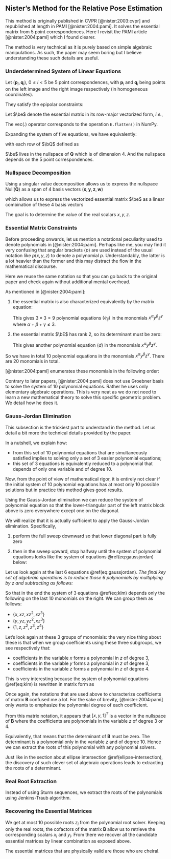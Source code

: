 ## Nister's Method for the Relative Pose Estimation

This method is originally published in CVPR [@nister:2003:cvpr] and republished
at length in PAMI [@nister:2004:pami]. It solves the essential matrix from $5$
point correspondences. Here I revisit the PAMI article [@nister:2004:pami] which
I found clearer.

The method is very technical as it is purely based on simple algebraic
manipulations. As such, the paper may seem boring but I believe understanding
these such details are useful.

### Underdetermined System of Linear Equations

Let $(\mathbf{p}_i, \mathbf{q}_i)$, $0 \leq i < 5$ be $5$ point
correspondences, with $\mathbf{p}_i$ and $\mathbf{q}_i$ being points
on the left image and the right image respectively (in homogeneous coordinates).

They satisfy the epipolar constraints:

\begin{equation}
  \bq_i^T \bE \bp_i = 0
\end{equation}

Let $\be$ denote the essential matrix in its row-major vectorized
form, *i.e.*,

\begin{equation}
  \be = \mathrm{vec}(\bE)
\end{equation}

The $\mathrm{vec}(.)$ operator corresponds to the operation `E.flatten()` in
NumPy.

Expanding the system of five equations, we have equivalently:

\begin{equation}
  \bQ \be = 0
\end{equation}

with each row of $\bQ$ defined as

\begin{equation}
  \mathbf{Q}_i =  \mathrm{vec}(\mathbf{p}_{i} \mathbf{q}_i^T)
\end{equation}

$\be$ lives in the nullspace of $\mathbf{Q}$ which is of
dimension $4$. And the nullspace depends on the $5$ point
correspondences.

### Nullspace Decomposition

Using a singular value decomposition allows us to express the nullspace
$\mathrm{Null}(\mathbf{Q})$ as a span of 4 basis vectors $(\mathbf{x},
\mathbf{y}, \mathbf{z}, \mathbf{w})$

\begin{equation}
  \mathrm{Null}(\bQ) = \mathrm{span}(\x, \y, \z, \w),
\end{equation}

which allows us to express the vectorized essential matrix $\be$ as a linear
combination of these $4$ basis vectors

\begin{equation}
  \be = x \x + y \y + z \z + \w.
\end{equation}

The goal is to determine the value of the real scalars $x, y, z$.

### Essential Matrix Constraints

:::fyi
Before proceeding onwards, let us mention a notational peculiarity used to
denote polynomials in [@nister:2004:pami]. Perhaps like me, you may find it very
confusing that angular brackets $\langle p \rangle$ are used instead of the
usual notation like $p(x, y, z)$ to denote a polynomial $p$. Understandably, the
latter is a lot heavier than the former and this may distract the flow in the
mathematical discourse.

Here we reuse the same notation so that you can go back to the original paper
and check again without additional mental overhead.
:::

As mentioned in [@nister:2004:pami]:

1. the essential matrix is also characterized equivalently by the matrix
   equation:

   \begin{equation}
     \begin{bmatrix}
     \langle e_{00} \rangle & \langle e_{01} \rangle & \langle e_{02} \rangle \\
     \langle e_{10} \rangle & \langle e_{11} \rangle & \langle e_{12} \rangle \\
     \langle e_{20} \rangle & \langle e_{21} \rangle & \langle e_{22} \rangle \\
     \end{bmatrix}
     \iff
     \bE \bE^T \bE - \frac{1}{2} \mathrm{trace}(\bE\bE^T) \bE = 0
   \end{equation}

   This gives $3 \times 3 = 9$ polynomial equations $\langle e_{ij}
   \rangle$ in the monomials $x^\alpha y^\beta z^\gamma$ where
   $\alpha + \beta + \gamma \leq 3$.

2. the essential matrix $\bE$ has rank 2, so its determinant must be
   zero:

   \begin{equation}
     \langle d \rangle \iff \mathrm{det}(\bE) = 0
   \end{equation}

   This gives another polynomial equation $\langle d \rangle$ in the
   monomials $x^\alpha y^\beta z^\gamma$.

So we have in total $10$ polynomial equations in the monomials
$x^\alpha y^\beta z^\gamma$. There are 20 monomials in total.

[@nister:2004:pami] enumerates these monomials in the following order:

\begin{equation}
  \scriptsize
  %
  \begin{array}{|c|cccccccccc|ccc|ccc|cccc|}
  \hline
    &
  x^3 & y^3 & x^2 y & x y^2 & x^2 z & x^2 & y^2 z & y^2 & xyz & xy &
  x & x z & x z^2 & y & y z & y z^2 & 1 & z & z^2 & z^3 \\
  %
  \hline
  %
  \langle e_{00} \rangle &
  . & . & . & . & . & . & . & . & . & . &
  . & . & . & . & . & . & . & . & . & . \\
  %
  \langle e_{01} \rangle &
  . & . & . & . & . & . & . & . & . & . &
  . & . & . & . & . & . & . & . & . & . \\
  %
  \langle e_{02} \rangle &
  . & . & . & . & . & . & . & . & . & . &
  . & . & . & . & . & . & . & . & . & . \\
  %
  \langle e_{10} \rangle &
  . & . & . & . & . & . & . & . & . & . &
  . & . & . & . & . & . & . & . & . & . \\
  %
  \langle e_{11} \rangle &
  . & . & . & . & . & . & . & . & . & . &
  . & . & . & . & . & . & . & . & . & . \\
  %
  \langle e_{12} \rangle &
  . & . & . & . & . & . & . & . & . & . &
  . & . & . & . & . & . & . & . & . & . \\
  %
  \langle e_{20} \rangle &
  . & . & . & . & . & . & . & . & . & . &
  . & . & . & . & . & . & . & . & . & . \\
  %
  \langle e_{21} \rangle &
  . & . & . & . & . & . & . & . & . & . &
  . & . & . & . & . & . & . & . & . & . \\
  %
  \langle e_{22} \rangle &
  . & . & . & . & . & . & . & . & . & . &
  . & . & . & . & . & . & . & . & . & . \\
  %
  \hline
  %
  \langle d \rangle &
  . & . & . & . & . & . & . & . & . & . &
  . & . & . & . & . & . & . & . & . & . \\
  %
  \hline
  \end{array}
\end{equation}

Contrary to later papers, [@nister:2004:pami] does not use Groebner basis to
solve the system of $10$ polynomial equations. Rather he uses only elementary
algebraic operations. This is very neat as we do not need to learn a new
mathematical theory to solve this specific geometric problem. We detail how he
does it.

### Gauss-Jordan Elimination

:::note
This subsection is the trickiest part to understand in the method. Let us detail
a bit more the technical details provided by the paper.

In a nutshell, we explain how:

- from this set of $10$ polynomial equations that are simultaneously satisfied
  implies to solving only a set of $3$ easier polynomial equations;
- this set of $3$ equations is equivalently reduced to a polynomial that depends
  of only one variable and of degree $10$.

Now, from the point of view of mathematical rigor, it is entirely not clear if
the initial system of $10$ polynomial equations has at most only 10 possible
solutions but in practice this method gives good results.
:::

Using the Gauss-Jordan elimination we can reduce the system of polynomial
equation so that the lower-triangular part of the left matrix block above is
zero everywhere except one on the diagonal.

We will realize that it is actually sufficient to apply the Gauss-Jordan
elimination. Specifically,

1. perform the full sweep downward so that lower diagonal part
   is fully zero

   \begin{equation}
     \scriptsize
     \begin{array}{|c|cccccccccc|ccc|ccc|cccc|}
     \hline
     %
     &
     x^3 & y^3 & x^2 y & x y^2 & x^2 z & x^2 & y^2 z & y^2 & xyz & xy &
     x & x z & x z^2 & y & y z & y z^2 & 1 & z & z^2 & z^3 \\
     %
     \hline
     %
     \langle e_{00} \rangle &
     1 & . & . & . & . & . & . & . & . & . &
     . & . & . & . & . & . & . & . & . & . \\
     %
     \langle e_{01} \rangle &
     0 & 1 & . & . & . & . & . & . & . & . &
     . & . & . & . & . & . & . & . & . & . \\
     %
     \langle e_{02} \rangle &
     0 & 0 & 1 & . & . & . & . & . & . & . &
     . & . & . & . & . & . & . & . & . & . \\
     %
     \langle e_{10} \rangle &
     0 & 0 & 0 & 1 & . & . & . & . & . & . &
     . & . & . & . & . & . & . & . & . & . \\
     %
     \langle e_{11} \rangle &
     0 & 0 & 0 & 0 & 1 & . & . & . & . & . &
     . & . & . & . & . & . & . & . & . & . \\
     %
     \langle e_{12} \rangle &
     0 & 0 & 0 & 0 & 0 & 1 & . & . & . & . &
     . & . & . & . & . & . & . & . & . & . \\
     %
     \langle e_{20} \rangle &
     0 & 0 & 0 & 0 & 0 & 0 & 1 & . & . & . &
     . & . & . & . & . & . & . & . & . & . \\
     %
     \langle e_{21} \rangle &
     0 & 0 & 0 & 0 & 0 & 0 & 0 & 1 & . & . &
     . & . & . & . & . & . & . & . & . & . \\
     %
     \langle e_{22} \rangle &
     0 & 0 & 0 & 0 & 0 & 0 & 0 & 0 & 1 & . &
     . & . & . & . & . & . & . & . & . & . \\
     %
     \hline
     %
     \langle d \rangle &
     0 & 0 & 0 & 0 & 0 & 0 & 0 & 0 & 0 & 1 &
     . & . & . & . & . & . & . & . & . & . \\
     %
     \hline
     \end{array}
     %
     (\#eq:sweep-downward)
   \end{equation}

2. then in the sweep upward, stop halfway until the system of polynomial
   equations looks like the system of equations \@ref(eq:gaussjordan) below:

   \begin{equation}
     \scriptsize
     \begin{array}{|c|cccccccccc|ccc|ccc|cccc|}
     \hline
     %
     &
     x^3 & y^3 & x^2 y & x y^2 & x^2 z & x^2 & y^2 z & y^2 & xyz & xy &
     x & x z & x z^2 & y & y z & y z^2 & 1 & z & z^2 & z^3 \\
     %
     \hline
     %
     \langle e_{00} \rangle &
     1 & . & . & . & . & . & . & . & . & . &
     . & . & . & . & . & . & . & . & . & . \\
     %
     \langle e_{01} \rangle &
     0 & 1 & . & . & . & . & . & . & . & . &
     . & . & . & . & . & . & . & . & . & . \\
     %
     \langle e_{02} \rangle &
     0 & 0 & 1 & . & . & . & . & . & . & . &
     . & . & . & . & . & . & . & . & . & . \\
     %
     \langle e_{10} \rangle &
     0 & 0 & 0 & 1 & . & . & . & . & . & . &
     . & . & . & . & . & . & . & . & . & . \\
     %
     \langle e_{11} \rangle &
     0 & 0 & 0 & 0 & 1 & 0 & 0 & 0 & 0 & 0 &
     . & . & . & . & . & . & . & . & . & . \\
     %
     \langle e_{12} \rangle &
     0 & 0 & 0 & 0 & 0 & 1 & 0 & 0 & 0 & 0 &
     . & . & . & . & . & . & . & . & . & . \\
     %
     \langle e_{20} \rangle &
     0 & 0 & 0 & 0 & 0 & 0 & 1 & 0 & 0 & 0 &
     . & . & . & . & . & . & . & . & . & . \\
     %
     \langle e_{21} \rangle &
     0 & 0 & 0 & 0 & 0 & 0 & 0 & 1 & 0 & 0 &
     . & . & . & . & . & . & . & . & . & . \\
     %
     \langle e_{22} \rangle &
     0 & 0 & 0 & 0 & 0 & 0 & 0 & 0 & 1 & 0 &
     . & . & . & . & . & . & . & . & . & . \\
     %
     \hline
     %
     \langle d \rangle &
     0 & 0 & 0 & 0 & 0 & 0 & 0 & 0 & 0 & 1 &
     . & . & . & . & . & . & . & . & . & . \\
     %
     \hline
     \end{array}
     %
     (\#eq:gaussjordan)
   \end{equation}

Let us look again at the last $6$ equations \@ref(eq:gaussjordan). *The final
key set of algebraic operations is to reduce those $6$ polynomials by
multiplying by $z$ and subtracting as follows:*

\begin{equation}
  \begin{aligned}
  \langle k \rangle &= \langle e_{11} \rangle - z \langle e_{12} \rangle \\
  \langle l \rangle &= \langle e_{20} \rangle - z \langle e_{21} \rangle \\
  \langle m \rangle &= \langle e_{22} \rangle - z \langle d \rangle
  \end{aligned}
  %
  (\#eq:klm)
\end{equation}

So that in the end the system of $3$ equations \@ref(eq:klm) depends only the
following on the last $10$ monomials on the right. We can group them as follows:

- $\left\{ x, x z, x z^2, x z^3 \right\}$
- $\left\{ y, y z, y z^2, x z^3 \right\}$
- $\left\{ 1, z, z^2, z^3, z^4 \right\}$

Let's look again at these 3 groups of monomials: the very nice thing about these
is that when we group coefficients using these three subgroups, we see
respectively that:

- coefficients in the variable $x$ forms a polynomial in $z$ of degree $3$,
- coefficients in the variable $y$ forms a polynomial in $z$ of degree $3$,
- coefficients in the variable $z$ forms a polynomial in $z$ of degree $4$.

This is very interesting because the system of polynomial equations
\@ref(eq:klm) is rewritten in matrix form as

\begin{equation}
  \begin{array}{|c|ccc|}
  \hline
  \mathbf{B} & x & y & 1 \\
  \hline
  \langle k \rangle & [3] & [3] & [4] \\
  \langle l \rangle & [3] & [3] & [4] \\
  \langle m \rangle & [3] & [3] & [4] \\
  \hline
  \end{array}
  %
  \begin{bmatrix} x \\ y \\ 1 \end{bmatrix} = \mathbf{0}_3
  (\#eq:B)
\end{equation}

:::fyi
Once again, the notations that are used above to characterize coefficients of
matrix $\mathbf{B}$ confused me a lot. For the sake of brevity,
[@nister:2004:pami] only wants to emphasize the polynomial degree of each
coefficient.
:::

From this matrix notation, it appears that $[x, y, 1]^T$ is a vector in the
nullspace of $\mathbf{B}$ where the coefficients are polynomials in the variable
$z$ of degree $3$ or $4$.

:::puzzle
Equivalently, that means that the determinant of $\mathbf{B}$ must be zero. The
determinant is a polynomial only in the variable $z$ and of degree $10$. Hence
we can extract the roots of this polynomial with any polynomial solvers.

\begin{equation}
  \langle n \rangle \iff \mathrm{det}(\mathbf{B}) = 0
  (\#eq:n)
\end{equation}
:::

Just like in the section about ellipse intersection \@ref(ellipse-intersection),
the discovery of such clever set of algebraic operations leads to extracting the
roots of a determinant.

### Real Root Extraction

Instead of using Sturm sequences, we extract the roots of the polynomials using
Jenkins-Traub algorithm.

### Recovering the Essential Matrices

We get at most 10 possible roots $z_i$ from the polynomial root solver.
Keeping only the real roots, the cofactors of the matrix $\mathbf{B}$
allow us to retrieve the corresponding scalars $x_i$ and $y_i$. From
there we recover all the candidate essential matrices by linear combination as
exposed above.

The essential matrices that are physically valid are those who are cheiral.
